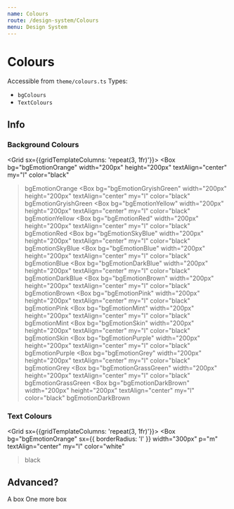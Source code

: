 ```yaml
---
name: Colours
route: /design-system/Colours
menu: Design System
---
```




# Colours

Accessible from `theme/colours.ts`
Types:
- `bgColours`
- `TextColours`

## Info

### Background Colours

<Grid sx={{gridTemplateColumns: 'repeat(3, 1fr)'}}>
  <Box
    bg="bgEmotionOrange"
    width="200px"
    height="200px"
    textAlign="center"
    my="l"
    color="black"
  >bgEmotionOrange</Box>
  <Box
    bg="bgEmotionGryishGreen"
    width="200px"
    height="200px"
    textAlign="center"
    my="l"
    color="black"
  >bgEmotionGryishGreen</Box>
  <Box
    bg="bgEmotionYellow"
    width="200px"
    height="200px"
    textAlign="center"
    my="l"
    color="black"
  >bgEmotionYellow</Box>
  <Box
    bg="bgEmotionRed"
    width="200px"
    height="200px"
    textAlign="center"
    my="l"
    color="black"
  >bgEmotionRed</Box>
  <Box
    bg="bgEmotionSkyBlue"
    width="200px"
    height="200px"
    textAlign="center"
    my="l"
    color="black"
  >bgEmotionSkyBlue</Box>
  <Box
    bg="bgEmotionBlue"
    width="200px"
    height="200px"
    textAlign="center"
    my="l"
    color="black"
  >bgEmotionBlue</Box>
  <Box
    bg="bgEmotionDarkBlue"
    width="200px"
    height="200px"
    textAlign="center"
    my="l"
    color="black"
  >bgEmotionDarkBlue</Box>
    <Box
    bg="bgEmotionBrown"
    width="200px"
    height="200px"
    textAlign="center"
    my="l"
    color="black"
  >bgEmotionBrown</Box>
    <Box
    bg="bgEmotionPink"
    width="200px"
    height="200px"
    textAlign="center"
    my="l"
    color="black"
  >bgEmotionPink</Box>
    <Box
    bg="bgEmotionMint"
    width="200px"
    height="200px"
    textAlign="center"
    my="l"
    color="black"
  >bgEmotionMint</Box>
    <Box
    bg="bgEmotionSkin"
    width="200px"
    height="200px"
    textAlign="center"
    my="l"
    color="black"
  >bgEmotionSkin</Box>
    <Box
    bg="bgEmotionPurple"
    width="200px"
    height="200px"
    textAlign="center"
    my="l"
    color="black"
  >bgEmotionPurple</Box>
    <Box
    bg="bgEmotionGrey"
    width="200px"
    height="200px"
    textAlign="center"
    my="l"
    color="black"
  >bgEmotionGrey</Box>
    <Box
    bg="bgEmotionGrassGreen"
    width="200px"
    height="200px"
    textAlign="center"
    my="l"
    color="black"
  >bgEmotionGrassGreen</Box>
    <Box
    bg="bgEmotionDarkBrown"
    width="200px"
    height="200px"
    textAlign="center"
    my="l"
    color="black"
  >bgEmotionDarkBrown</Box>
</Grid>


### Text Colours
<Grid sx={{gridTemplateColumns: 'repeat(3, 1fr)'}}>
  <Box
    bg="bgEmotionOrange"
    sx={{ borderRadius: 'l' }}
    width="300px"
    p="m"
    textAlign="center"
    my="l"
    color="white"
  >black</Box>
</Grid>

## Advanced?

<Playground>
  <Grid sx={{gridTemplateColumns: 'repeat(3, 1fr)'}}>
    <Box
      bg="bgEmotionOrange"
      width="200px"
      height="200px"
      textAlign="center"
      my="l"
      color="white"
    >A box</Box>
    <Box
      bg="bgEmotionGrassGreen"
      width="200px"
      height="200px"
      textAlign="center"
      my="l"
      color="black"
    >One more box</Box>
  </Grid>
</Playground>

